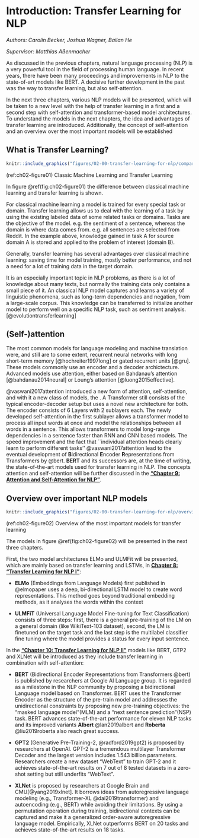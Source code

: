 # Introduction: Transfer Learning for NLP

*Authors: Carolin Becker, Joshua Wagner, Bailan He*

*Supervisor: Matthias Aßenmacher*


As discussed in the previous chapters, natural language processing (NLP) is a very powerful tool in the field of processing human language. In recent years, there have been many proceedings and improvements in NLP to the state-of-art models like BERT. A decisive further development in the past was the way to transfer learning, but also self-attention.

In the next three chapters, various NLP models will be presented, which will be taken to a new level with the help of transfer learning in a first and a second step with self-attention and transformer-based model architectures. To understand the models in the next chapters, the idea and advantages of transfer learning are introduced. Additionally, the concept of self-attention and an overview over the most important models will be established

## What is Transfer Learning?

```r
knitr::include_graphics("figures/02-00-transfer-learning-for-nlp/compare-classical-transferlearning-ml.png")
```
(ref:ch02-figure01) Classic Machine Learning and Transfer Learning

In figure \@ref(fig:ch02-figure01) the difference between classical machine learning and transfer learning is shown. 

For classical machine learning a model is trained for every special task or domain.
Transfer learning allows us to deal with the learning of a task by using the existing labeled data of some related tasks or domains. Tasks are the objective of the model. e.g. the sentiment of a sentence, whereas the domain is where data comes from. e.g. all sentences are selected from Reddit. In the example above, knowledge gained in task A for source domain A is stored and applied to the problem of interest (domain B).

Generally, transfer learning has several advantages over classical machine learning: saving time for model training, mostly better performance, and not a need for a lot of training data in the target domain. 

It is an especially important topic in NLP problems, as there is a lot of knowledge about many texts, but normally the training data only contains a small piece of it. An classical NLP model captures and learns a variety of linguistic phenomena, such as long-term dependencies and negation, from a large-scale corpus. This knowledge can be transferred to initialize another model to perform well on a specific NLP task, such as sentiment analysis. [@evolutiontransferlearning]

## (Self-)attention
The most common models for language modeling and machine translation were, and still are to some extent, recurrent neural networks with long short-term memory [@hochreiter1997long] or gated recurrent units [@gru]. These models commonly use an encoder and a decoder archictecture. Advanced models use attention, either based on Bahdanau's attention [@bahdanau2014neural] or Loung's attention [@luong2015effective].

@vaswani2017attention introduced a new form of attention, self-attention, and with it a new class of models, the \textit{Transformers}. A Transformer still consists of the typical encoder-decoder setup but uses a novel new architecture for both. The encoder consists of 6 Layers with 2 sublayers each. The newly developed self-attention in the first sublayer allows a transformer model to process all input words at once and model the relationships between all words in a sentence. This allows transformers to model long-range dependencies in a sentence faster than RNN and CNN based models. The speed improvement and the fact that ``individual attention heads clearly learn to perform different tasks'' @vaswani2017attention lead to the eventual development of **B**idirectional **E**ncoder **R**epresentations from **T**ransformers by @bert. **BERT** and its successors are, at the time of writing, the state-of-the-art models used for transfer learning in NLP. The concepts attention and self-attention will be further discussed in the [**"Chapter 9: Attention and Self-Attention for NLP "**](#Attention-and-self-Attention-for-nlp).

## Overview over important NLP models

```r
knitr::include_graphics("figures/02-00-transfer-learning-for-nlp/overview-tranferlearning.PNG")
```
(ref:ch02-figure02) Overview of the most important models for transfer learning

The models in figure \@ref(fig:ch02-figure02) will be presented in the next three chapters. 

First, the two model architectures ELMo and ULMFit will be presented, which are mainly based on transfer learning and LSTMs, in [**Chapter 8: "Transfer Learning for NLP I"**](#Transfer-Learning-for-NLP-I): 

* **ELMo** (Embeddings from Language Models) first published in @elmopaper uses a deep, bi-directional LSTM model to create word representations. This method goes beyond traditional embedding methods, as it analyses the words within the context

* **ULMFiT** (Universal Language Model Fine-tuning for Text Classification) consists of three steps: first, there is a general pre-training of the LM on a general domain (like WikiText-103 dataset), second, the LM is finetuned on the target task and the last step is the multilabel classifier fine tuning where the model provides a status for every input sentence.

In the [**"Chapter 10: Transfer Learning for NLP II"**](#Transfer-Learning-for-NLP-II) models like BERT, GTP2 and XLNet will be introduced as they include transfer learning in combination with self-attention: 

* **BERT** (Bidirectional Encoder Representations from Transformers @bert) is published by researchers at Google AI Language group. 
It is regarded as a milestone in the NLP community by proposing a bidirectional Language model based on Transformer. BERT uses the Transformer Encoder as the structure of the pre-train model and addresses the unidirectional constraints by proposing new pre-training objectives: the "masked language model"(MLM) and a "next sentence prediction"(NSP) task. BERT advances state-of-the-art performance for eleven NLP tasks and its improved variants **Albert** @lan2019albert and **Roberta** @liu2019roberta also reach great success.

* **GPT2** (Generative Pre-Training-2, @radford2019gpt2) is proposed by researchers at OpenAI. GPT-2 is a tremendous multilayer Transformer Decoder and the largest version includes 1.543 billion parameters. Researchers create a new dataset "WebText" to train GPT-2 and it achieves state-of-the-art results on 7 out of 8 tested datasets in a zero-shot setting but still underfits "WebText".

* **XLNet** is proposed by researchers at Google Brain and CMU[@yang2019xlnet]. It borrows ideas from autoregressive language modeling (e.g., Transformer-XL @dai2019transformer) and autoencoding (e.g., BERT) while avoiding their limitations. By using a permutation operation during training, bidirectional contexts can be captured and make it a generalized order-aware autoregressive language model. Empirically, XLNet outperforms BERT on 20 tasks and achieves state-of-the-art results on 18 tasks.
